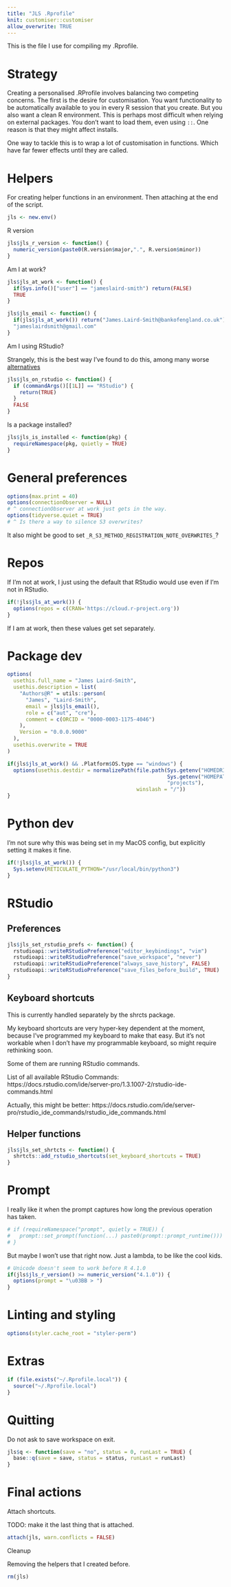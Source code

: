 ```yaml
---
title: "JLS .Rprofile"
knit: customiser::customiser
allow_overwrite: TRUE
---
```


This is the file I use for compiling my .Rprofile.

# Strategy

Creating a personalised .RProfile involves balancing two competing concerns.
The first is the desire for customisation. You want functionality to be 
automatically available to you in every R session that you create. But you
also want a clean R environment. This is perhaps most difficult when relying 
on external packages. You don't want to load them, even using `::`. One reason 
is that they might affect installs.

One way to tackle this is to wrap a lot of customisation in functions. Which 
have far fewer effects until they are called.

# Helpers

For creating helper functions in an environment. Then attaching at the end of
the script.

```r
jls <- new.env()
```


R version

```r
jls$jls_r_version <- function() {
  numeric_version(paste0(R.version$major,".", R.version$minor))
}
```


Am I at work?

```r
jls$jls_at_work <- function() {
  if(Sys.info()["user"] == "jameslaird-smith") return(FALSE)
  TRUE
}

jls$jls_email <- function() {
  if(jls$jls_at_work()) return("James.Laird-Smith@bankofengland.co.uk")
  "jameslairdsmith@gmail.com"
}
```

Am I using RStudio?

Strangely, this is the best way I've found to do this, among many worse 
[alternatives](https://twitter.com/JLS_DataScience/status/1587904642670804993?s=20&t=tTPjcXTZW61NZS7fuYDDhQ)

```r
jls$jls_on_rstudio <- function() {
  if (commandArgs()[[1L]] == "RStudio") {
    return(TRUE)
  }
  FALSE
}
```

Is a package installed?

```r
jls$jls_is_installed <- function(pkg) {
  requireNamespace(pkg, quietly = TRUE)
}
```


# General preferences

```r
options(max.print = 40)
options(connectionObserver = NULL)
# ^ connectionObserver at work just gets in the way.
options(tidyverse.quiet = TRUE)
# ^ Is there a way to silence S3 overwrites?
```

It also might be good to set `_R_S3_METHOD_REGISTRATION_NOTE_OVERWRITES_`?

# Repos

If I'm not at work, I just using the default that RStudio would use even if
I'm not in RStudio.

```r
if(!jls$jls_at_work()) {
  options(repos = c(CRAN='https://cloud.r-project.org'))
}
```

If I am at work, then these values get set separately.

# Package dev

```r
options(
  usethis.full_name = "James Laird-Smith",
  usethis.description = list(
    "Authors@R" = utils::person(
      "James", "Laird-Smith",
      email = jls$jls_email(),
      role = c("aut", "cre"),
      comment = c(ORCID = "0000-0003-1175-4046")
    ),
    Version = "0.0.0.9000"
  ),
  usethis.overwrite = TRUE
)
```

```r
if(jls$jls_at_work() && .Platform$OS.type == "windows") {
  options(usethis.destdir = normalizePath(file.path(Sys.getenv("HOMEDRIVE"), 
                                                    Sys.getenv("HOMEPATH"),
                                                    "projects"), 
                                          winslash = "/"))
}
```


# Python dev

I'm not sure why this was being set in my MacOS config, but explicitly setting
it makes it fine.

```r
if(!jls$jls_at_work()) {
  Sys.setenv(RETICULATE_PYTHON="/usr/local/bin/python3")
}
```

# RStudio 

## Preferences

```r
jls$jls_set_rstudio_prefs <- function() {
  rstudioapi::writeRStudioPreference("editor_keybindings", "vim")
  rstudioapi::writeRStudioPreference("save_workspace", "never")
  rstudioapi::writeRStudioPreference("always_save_history", FALSE)
  rstudioapi::writeRStudioPreference("save_files_before_build", TRUE)
}
```


## Keyboard shortcuts

This is currently handled separately by the shrcts package.

My keyboard shortcuts are very hyper-key dependent at the moment, because I've
programmed my keyboard to make that easy. But it's not workable when I don't 
have my programmable keyboard, so might require rethinking soon.

Some of them are running RStudio commands.

List of all available RStudio Commands: https://docs.rstudio.com/ide/server-pro/1.3.1007-2/rstudio-ide-commands.html

Actually, this might be better: https://docs.rstudio.com/ide/server-pro/rstudio_ide_commands/rstudio_ide_commands.html

## Helper functions

```r
jls$jls_set_shrtcts <- function() {
  shrtcts::add_rstudio_shortcuts(set_keyboard_shortcuts = TRUE)
}
```

# Prompt

I really like it when the prompt captures how long the previous operation has
taken.

```r
# if (requireNamespace("prompt", quietly = TRUE)) {
#   prompt::set_prompt(function(...) paste0(prompt::prompt_runtime()))
# }
```

But maybe I won't use that right now. Just a lambda, to be like the cool kids.

```r
# Unicode doesn't seem to work before R 4.1.0
if(jls$jls_r_version() >= numeric_version("4.1.0")) {
  options(prompt = "\u03BB > ")
}
```

# Linting and styling

```r
options(styler.cache_root = "styler-perm")
```

# Extras

```r
if (file.exists("~/.Rprofile.local")) {
  source("~/.Rprofile.local")
}
```

# Quitting

Do not ask to save workspace on exit.

```r
jls$q <- function(save = "no", status = 0, runLast = TRUE) {
  base::q(save = save, status = status, runLast = runLast)
}
```


# Final actions

Attach shortcuts.

TODO: make it the last thing that is attached.

```r
attach(jls, warn.conflicts = FALSE)
```

Cleanup

Removing the helpers that I created before.

```r
rm(jls)
```
